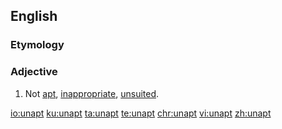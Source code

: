 ==English==

===Etymology===
{{prefix|un|apt}}

===Adjective===
{{en-adj}}

#Not [[apt]], [[inappropriate]], [[unsuited]].

[[io:unapt]]
[[ku:unapt]]
[[ta:unapt]]
[[te:unapt]]
[[chr:unapt]]
[[vi:unapt]]
[[zh:unapt]]